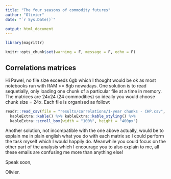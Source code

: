```yaml
---
title: "The four seasons of commodity futures"
author: "Olivier"
date: "`r Sys.Date()`"

output: html_document
---
```


```r
library(magrittr)

knitr::opts_chunk$set(warning = F, message = F, echo = F)
```

## Correlations matrices

Hi Pawel, no file size exceeds 6gb which I thought would be ok as most notebooks run with RAM >= 8gb nowadays. One solution is to read sequetially, only loading one chunk of a particular file at a time in memory. The matrices are 24x24 (24 commodities) so ideally you would choose chunk size = 24x. Each file is organised as follow:  

```r

readr::read_csv(file = "results/correlations/1-year chunks - CHP.csv", n_max = 24L) %>% 
  kableExtra::kable() %>% kableExtra::kable_styling() %>%
  kableExtra::scroll_box(width = "100%", height = "400px")
```

  
  
Another solution, not incompatible with the one above actually, would be to explain me in plain english what you do with each matrix so I could perform the task myself which I would happily do. Meanwhile you could focus on the other part of the analysis which I encourage you to also explain to me, all these emails are confusing me more than anything else!

Speak soon,

Olivier.
